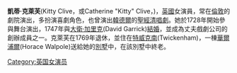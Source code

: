 '''凱蒂·克萊芙'''(Kitty Clive，或Catherine "Kitty" Clive，{{bd|1711年||1785年|12月6日|catIdx=Clive, Kitty}})，[[英國|英國]]女演員，常在[[倫敦|倫敦]]的劇院演出，多扮演喜劇角色，也曾演出[[韓德爾|韓德爾]]的[[聖經清唱劇|聖經清唱劇]]。她於1728年開始參與舞台演出，1747年與[[大衛·加里克|大衛·加里克]](David Garrick)[[結婚|結婚]]，並成為丈夫戲劇公司的創辦成員之一。克萊芙在1769年退休，並住在[[特威克南|特威克南]](Twickenham)，一棟[[華爾浦爾|華爾浦爾]](Horace Walpole)送給她的[[別墅|別墅]]中，在該別墅中終老。

{{Authority control}}
{{英国人物小作品}}
{{actor-stub}}

{{DEFAULTSORT:Clive, Kitty}}

[[Category:英国女演员|Category:英国女演员]]